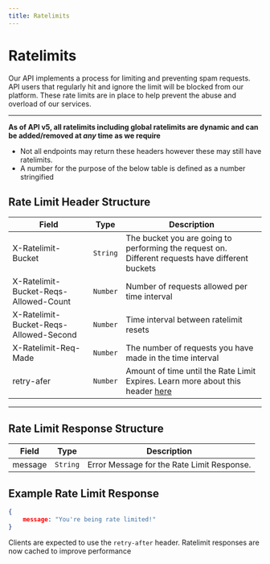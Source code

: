 ```yaml
---
title: Ratelimits
---
```


# Ratelimits
Our API implements a process for limiting and preventing spam requests. 
API users that regularly hit and ignore the limit will be blocked from our platform. 
These rate limits are in place to help prevent the abuse and overload of our services.

--- 

**As of API v5, all ratelimits including global ratelimits are dynamic and can be added/removed at *any* time as we require**

- Not all endpoints may return these headers however these may still have ratelimits.
- A number for the purpose of the below table is defined as a number stringified

## Rate Limit Header Structure

| Field                  | Type        | Description                                                                                         |
| ---------------------- | ----------- | --------------------------------------------------------------------------------------------------- |
| X-Ratelimit-Bucket      | `String`    | The bucket you are going to performing the request on. Different requests have different buckets                                                        |
| X-Ratelimit-Bucket-Reqs-Allowed-Count  | `Number`    | Number of requests allowed per time interval                                                   |
| X-Ratelimit-Bucket-Reqs-Allowed-Second      | `Number`   | Time interval between ratelimit resets                                              |
| X-Ratelimit-Req-Made | `Number` | The number of requests you have made in the time interval |
| retry-afer             | `Number`    | Amount of time until the Rate Limit Expires. Learn more about this header [here](https://developer.mozilla.org/en-US/docs/Web/HTTP/Headers/Retry-After)  |

---

## Rate Limit Response Structure

| Field     | Type        | Description                                                                                         |
| --------- | ----------- | --------------------------------------------------------------------------------------------------- |
| message   | `String`    | Error Message for the Rate Limit Response.                                                          |

## Example Rate Limit Response
```json
{
    message: "You're being rate limited!"
}
```

Clients are expected to use the ``retry-after`` header. Ratelimit responses are now cached to improve performance
